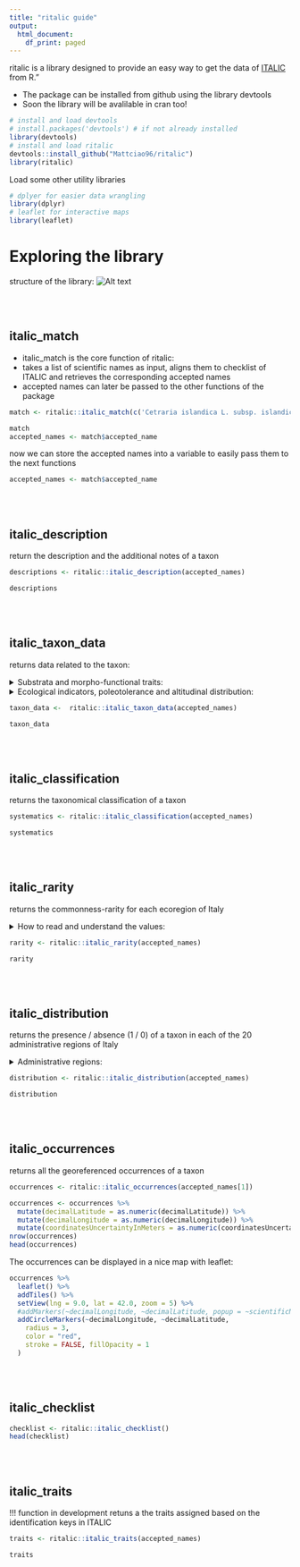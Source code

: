 ```yaml
---
title: "ritalic guide"
output:
  html_document:
    df_print: paged
---
```


ritalic is a library designed to provide an easy way to get the data of [ITALIC](https://italic.units.it) from R."

<ul>
<li>The package can be installed from github using the library devtools</li>
<li>Soon the library will be avalilable in cran too!</li>
</ul>
```r
# install and load devtools
# install.packages('devtools') # if not already installed
library(devtools)
# install and load ritalic
devtools::install_github("Mattciao96/ritalic")
library(ritalic)
```

Load some other utility libraries

```r
# dplyer for easier data wrangling
library(dplyr)
# leaflet for interactive maps
library(leaflet)
```

# Exploring the library

structure of the library:
![Alt text](images/api.png)

<br/><br/>

## italic_match

- italic_match is the core function of ritalic:
- takes a list of scientific names as input, aligns them to checklist of ITALIC and retrieves the corresponding accepted names
- accepted names can later be passed to the other functions of the package

```r
match <- ritalic::italic_match(c('Cetraria islandica L. subsp. islandica', 'Lecanora albela','Parmelia caperata (L.) Ach', 'Ramalina americana Hal' ))

```

```r
match
accepted_names <- match$accepted_name
```

now we can store the accepted names into a variable to easily pass them to the next functions

```r
accepted_names <- match$accepted_name
```

<br/><br/>

## italic_description

return the description and the additional notes of a taxon

```r
descriptions <- ritalic::italic_description(accepted_names)
```

```r
descriptions
```

<br/><br/>

## italic_taxon_data

returns data related to the taxon:

<details>
<summary>Substrata and morpho-functional traits:</summary>
<br/>
<b>substrata</b>
<ul>
    <li>saxicolous</li>
    <li>on lignum</li>
    <li>epiphytic</li>
    <li>on soil, terricolous mosses, plant debris</li>
    <li>foliicolous</li>
</ul>
<b>photobiont</b>
<ul>
    <li>green algae other than Trentepohlia</li>
    <li>trentepohlia</li>
    <li>cyanobacteria, filamentous form, e.g. Nostoc, Scytonema</li>
    <li>cyanobacteria, coccaceous form, e.g. Gloeocapsa, Xanthocapsa</li>
</ul>
<b>growth_form</b>
<ul>
    <li>fruticose</li>
    <li>fruticose filamentous</li>
    <li>foliose</li>
    <li>foliose broad-lobed, Parmelia type</li>
    <li>foliose narrow-lobed, Physcia type</li>
    <li>foliose umbilicate</li>
    <li>crustose</li>
    <li>crustose endolithic</li>
    <li>crustose placodiomorph</li>
    <li>leprose</li>
    <li>squamulose</li>
    <li>lichenicolous fungus</li>
    <li>non-lichenized, non-lichenicolous fungus</li>
</ul>
<b>phytoclimatic_range</b>
<ul>
    <li>oceanic</li>
    <li>suboceanic</li>
    <li>subcontinental</li>
</ul>
<b>special_requirements_for_water</b>
<ul>
    <li>on otherwise dry surfaces with periodical seepage of water after rain</li>
    <li>periodical submerged, e.g. in creeks or on coastal maritime rocks</li>
    <li>on surface seldom wetted by rain, e.g. underhangs</li>
</ul>
<b>reproductive_strategy</b>
<ul>
    <li>mainly sexual</li>
    <li>mainly asexual, by soredia or soredia-like structures, e.g. blastidia</li>
    <li>mainly asexual, by isidia or isidia-like structures, e.g. schizidia</li>
    <li>mainly asexual, by thallus fragmentation</li>
</ul>
</details>

<details>
<summary>Ecological indicators, poleotolerance and altitudinal distribution:</summary>
<br/>
<b>ph_of_the_substrata</b>
<ul>
    <li>1 - on very acid substrata, such as lignum and conifer bark</li>
    <li>2 - on acid substrata, such as on non-eutrophicated bark of Quercus</li>
    <li>3 - on subacid to subneutral substrata (e.g. on bark of Sambucus)</li>
    <li>4 - on slightly basic substrata, such as dust-covered bark</li>
    <li>5 - on basic substrata, e.g. pure limestone</li>
</ul>

<b>solar_irradiation</b>

<ul>
    <li>1 - in very shaded situations, e.g. deep gorges, closed evergreen forests</li>
    <li>2 - in shaded situations, such as on the northern side of boles in close-canopied deciduous forests</li>
    <li>3 - in sites with plenty of diffuse light but scarce direct solar irradiation, such as in rather open-canopied deciduous woodlands</li>
    <li>4 - in sun-exposed sites, but avoiding extreme solar irradiation</li>
    <li>5 - in sites with very high direct solar irradiation, such as on the southern side of isolated boles</li>
</ul>

<b>aridity</b>

<ul>
    <li>1 - hydro- and hygrophytic, in aquatic or marine situations, or in sites with a very high frequency of fog</li>
    <li>2 - rather hygrophytic, intermediate between 1 and 2</li>
    <li>3 - mesophytic</li>
    <li>4 - xerophytic, but absent from extremely arid stands</li>
    <li>5 - very xerophytic</li>
</ul>

<b>eutrophication</b>

<ul>
    <li>1 - not resistant to eutrophication</li>
    <li>2 - resistant to a very weak eutrophication</li>
    <li>3 - resistant to a weak eutrophication</li>
    <li>4 - occurring in rather eutrophicated situations</li>
    <li>5 - occurring in highly eutrophicated situations</li>
</ul>

<b>altitudinal_distribution</b>

<ul>
    <li>1 - eu-Mediterranean belt (potential vegetation: evergreen Quercus ilex forest)</li>
    <li>2 - submediterranean belt (deciduous Quercus-Carpinus forests)</li>
    <li>3 - montane belt (Fagus forests, marking treeline in the Apennines)</li>
    <li>4 - subalpine and oroboreal belts of the Alps (natural Picea abies, and Larix-Pinus cembra stands)</li>
    <li>5 - above treeline (both Alpine and oromediterranean)</li>
    <li>6 - nival belt of the Alps</li>
</ul>
<b>poleotolerance</b>
This value points to the tendency of a lichen to occur in areas with different degrees of human disturbance. It is expressed on 4 classes, as follows:
<ul>
    <li>3 - species occurring also in heavily disturbed areas, incl. large towns</li>
    <li>2 - species occurring also in moderately disturbed areas (agricultural areas, small settlements etc.).</li>
    <li>1 - species mostly occurring in natural or semi-natural habitats</li>
    <li>0 - species which exclusively occur on old trees in ancient, undisturbed forests.</li>
</ul>

</details>
```r
taxon_data <-  ritalic::italic_taxon_data(accepted_names)
```
```r
taxon_data
```

<br/><br/>

## italic_classification

returns the taxonomical classification of a taxon

```r
systematics <- ritalic::italic_classification(accepted_names)
```

```r
systematics
```

<br/><br/>

## italic_rarity

returns the commonness-rarity for each ecoregion of Italy

<details>
<summary>How to read and understand the values:</summary>
![ecoregions in Italy](./images/ecoregions.jpg)
  <h2> Ecoregions in italy</h1>
  <ul>
<li>A: Alpine (above treeline in the Alps and in Abruzzo)</li>
<li>A1: Subalpine (near treeline in the Alps, oroboreal belt)</li>
<li>B: Oromediterranean (above treeline outside the Alps except Abruzzo)</li>
<li>C: Montane (beech forests)</li>
<li>D: Dry submediterranean (deciduous oaks, excluding SmedH)</li>
<li>E: Padanian (the plains of the North): this is the only OGU which was not separated on the basis of climatical-biogeographical characters; it is the most heavily anthropised part of Italy, where several species do not occur because of pollution and/or almost total deforestation</li>
<li>F: Humid submediterranean (as SmedD, but restricted to areas with a warm-humid climate, mostly Tyrrhenian)</li>
<li>G: Humid Mediterranean (mostly Tyrrhenian)</li>
<li>H: Dry Mediterranean</li>
<ul>
</details>
```r
rarity <- ritalic::italic_rarity(accepted_names)
```
```r
rarity
```

<br/><br/>

## italic_distribution

returns the presence / absence (1 / 0) of a taxon in each of the 20 administrative regions of Italy

<details>
<summary>Administrative regions:</summary>
<img src="./images/regions.png" width="500"/>
</details>
```r
distribution <- ritalic::italic_distribution(accepted_names)
```
```r
distribution
```

<br/><br/>

## italic_occurrences

returns all the georeferenced occurrences of a taxon

```r
occurrences <- ritalic::italic_occurrences(accepted_names[1])
```

```r
occurrences <- occurrences %>%
  mutate(decimalLatitude = as.numeric(decimalLatitude)) %>%
  mutate(decimalLongitude = as.numeric(decimalLongitude)) %>%
  mutate(coordinatesUncertaintyInMeters = as.numeric(coordinatesUncertaintyInMeters))
nrow(occurrences)
head(occurrences)
```

The occurrences can be displayed in a nice map with leaflet:

```r
occurrences %>%
  leaflet() %>%
  addTiles() %>%
  setView(lng = 9.0, lat = 42.0, zoom = 5) %>%
  #addMarkers(~decimalLongitude, ~decimalLatitude, popup = ~scientificName)
  addCircleMarkers(~decimalLongitude, ~decimalLatitude,
    radius = 3,
    color = "red",
    stroke = FALSE, fillOpacity = 1
  )
```

<br/><br/>

## italic_checklist

```r
checklist <- ritalic::italic_checklist()
head(checklist)
```

<br/><br/>

## italic_traits

!!! function in development
retuns a the traits assigned
based on the identification keys in ITALIC

```r
traits <- ritalic::italic_traits(accepted_names)
```

```r
traits
```
